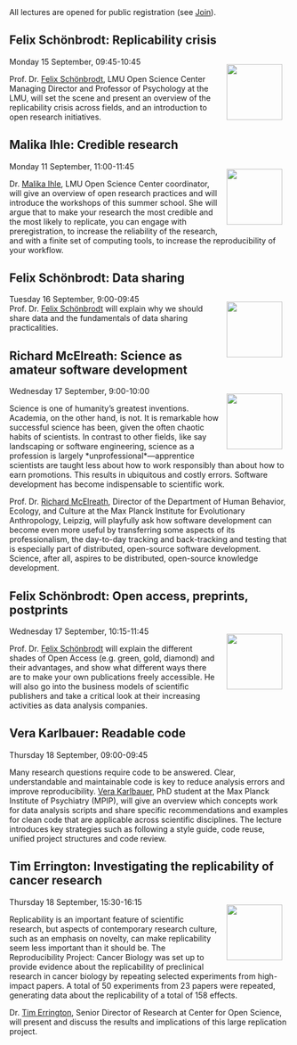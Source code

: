 ```{=html}
<head>
  <style>
    img {
      float: right;
      margin: 13px;
    }
  </style>
</head
```

All lectures are opened for public registration (see [Join](Join.qmd)).

## Felix Schönbrodt: Replicability crisis

![](img/felix-schoenbrodt.png){width="100"} 
Monday 15 September, 09:45-10:45

Prof. Dr. [Felix Schönbrodt](https://www.osc.uni-muenchen.de/about_us/director/index.html), LMU Open Science Center Managing Director and Professor of Psychology at the LMU, will set the scene and present an overview of the replicability crisis across fields, and an introduction to open research initiatives.

## Malika Ihle: Credible research

![](img/malika-ihle.png){width="100"} 
Monday 11 September, 11:00-11:45

Dr. [Malika Ihle](https://www.osc.uni-muenchen.de/about_us/coordinator/index.html), LMU Open Science Center coordinator, will give an overview of open research practices and will introduce the workshops of this summer school. She will argue that to make your research the most credible and the most likely to replicate, you can engage with preregistration, to increase the reliability of the research, and with a finite set of computing tools, to increase the reproducibility of your workflow.

## Felix Schönbrodt: Data sharing

![](img/felix-schoenbrodt.png){width="100"} 
Tuesday 16 September, 9:00-09:45\
Prof. Dr. [Felix Schönbrodt](https://www.osc.uni-muenchen.de/about_us/director/index.html) will explain why we should share data and the fundamentals of data sharing practicalities.

## Richard McElreath: Science as amateur software development

![](img/richard-mcelreath.png){width="100"} 
Wednesday 17 September, 9:00-10:00

Science is one of humanity's greatest inventions. Academia, on the other hand, is not. It is remarkable how successful science has been, given the often chaotic habits of scientists. In contrast to other fields, like say landscaping or software engineering, science as a profession is largely \*unprofessional\*---apprentice scientists are taught less about how to work responsibly than about how to earn promotions. This results in ubiquitous and costly errors. Software development has become indispensable to scientific work.

Prof. Dr. [Richard McElreath](https://www.eva.mpg.de/ecology/staff/richard-mcelreath/), Director of the Department of Human Behavior, Ecology, and Culture at the Max Planck Institute for Evolutionary Anthropology, Leipzig, will playfully ask how software development can become even more useful by transferring some aspects of its professionalism, the day-to-day tracking and back-tracking and testing that is especially part of distributed, open-source software development. Science, after all, aspires to be distributed, open-source knowledge development.

## Felix Schönbrodt: Open access, preprints, postprints

![](img/felix-schoenbrodt.png){width="100"} 
Wednesday 17 September, 10:15-11:45

Prof. Dr. [Felix Schönbrodt](https://www.osc.uni-muenchen.de/about_us/director/index.html) will explain the different shades of Open Access (e.g. green, gold, diamond) and their advantages, and show what different ways there are to make your own publications freely accessible. He will also go into the business models of scientific publishers and take a critical look at their increasing activities as data analysis companies.

## Vera Karlbauer: Readable code

<!-- ![](img/sarah-von-grebmer.png){width="100"} -->

Thursday 18 September, 09:00-09:45 

Many research questions require code to be answered. Clear, understandable and maintainable code is key to reduce analysis errors and improve reproducibility. [Vera Karlbauer](https://www.psych.mpg.de/person/125319), PhD student at the Max Planck Institute of Psychiatry (MPIP), will give an overview which concepts work for data analysis scripts and share specific recommendations and examples for clean code that are applicable across scientific disciplines. The lecture introduces key strategies such as following a style guide, code reuse, unified project structures and code review.

## Tim Errington: Investigating the replicability of cancer research

![](img/tim-errington.png){width="100"}
Thursday 18 September, 15:30-16:15

Replicability is an important feature of scientific research, but aspects of contemporary research culture, such as an emphasis on novelty, can make replicability seem less important than it should be. The Reproducibility Project: Cancer Biology was set up to provide evidence about the replicability of preclinical research in cancer biology by repeating selected experiments from high-impact papers. A total of 50 experiments from 23 papers were repeated, generating data about the replicability of a total of 158 effects.

Dr. [Tim Errington](https://osf.io/alh38/), Senior Director of Research at Center for Open Science, will present and discuss the results and implications of this large replication project.
